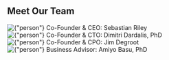 ## Meet Our Team


<div className={"nx-w-full nx-flex nx-flex-col nx-justify-center nx-pt-12 nx-gap-4"}>
    <div className={"nx-flex nx-flex-col nx-items-center"}>
        <Image
            priority
            src={member}
            alt={"person"}
        />
        Co-Founder & CEO: Sebastian Riley
    </div>
    <div className={"nx-flex nx-flex-col nx-items-center"}>
        <Image
            priority
            src={member2}
            alt={"person"}
        />
        Co-Founder & CTO: Dimitri Dardalis, PhD
    </div>
    <div className={"nx-flex nx-flex-col nx-items-center"}>
        <Image
            priority
            src={member3}
            alt={"person"}
        />
        Co-Founder & CPO: Jim Degroot
    </div>
    <div className={"nx-flex nx-flex-col nx-items-center"}>
        <Image
            style={{width: 300}}
            priority
            src={member4}
            alt={"person"}
        />
        Business Advisor: Amiyo Basu, PhD
    </div>
</div>